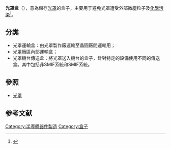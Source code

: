 '''光罩盒'''（{{lang|en|Mask Package}}），意為儲存[[光罩|光罩]]的盒子，主要用于避免光罩遭受外部微塵粒子及[[化學污染|化學污染]]<ref>{{Cite web |url=http://www.digitimes.com.tw/tw/dt/n/shwnws.asp?CnlID=10&Cat=&Cat1=&id=163532 |title=光罩載具 |accessdate=2010-03-19 |archive-date=2018-12-10 |archive-url=https://web.archive.org/web/20181210220244/https://www.digitimes.com.tw/tw/dt/n/shwnws.asp?cnlid=10&cat=&cat1=&id=163532 |dead-url=no }}</ref>。

== 分类 ==
*光罩運輸盒：由光罩製作廠運輸至晶圓廠間運輸用；
*光罩廠區內部運輸盒；
*光罩機台傳送盒：將光罩送入機台的盒子，針對特定的設備使用不同的傳送盒。其中包括非SMIF系統和SMIF系統。

==參照==
*[[光罩|光罩]]

==参考文献==
<div class="references-small">
<references></references>
</div>

{{科学小作品}}
[[Category:半導體器件製造|Category:半導體器件製造]]
[[Category:盒子|Category:盒子]]